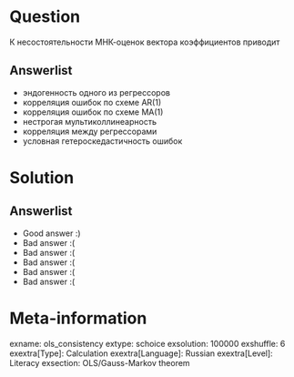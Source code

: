 Question
========
К несостоятельности МНК-оценок вектора коэффициентов приводит


Answerlist
----------
*  эндогенность одного из регрессоров
*  корреляция ошибок по схеме AR(1)
*  корреляция ошибок по схеме MA(1)
*  нестрогая мультиколлинеарность
*  корреляция между регрессорами
*  условная гетероскедастичность ошибок

Solution
========

Answerlist
----------
*  Good answer :)
*  Bad answer :(
*  Bad answer :(
*  Bad answer :(
*  Bad answer :(
*  Bad answer :(

Meta-information
================
exname: ols_consistency
extype: schoice
exsolution: 100000
exshuffle: 6
exextra[Type]: Calculation
exextra[Language]: Russian
exextra[Level]: Literacy
exsection: OLS/Gauss-Markov theorem
